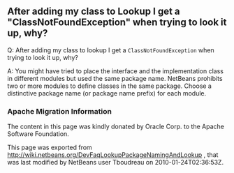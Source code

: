 <!--

    Licensed to the Apache Software Foundation (ASF) under one
    or more contributor license agreements.  See the NOTICE file
    distributed with this work for additional information
    regarding copyright ownership.  The ASF licenses this file
    to you under the Apache License, Version 2.0 (the
    "License"); you may not use this file except in compliance
    with the License.  You may obtain a copy of the License at

      http://www.apache.org/licenses/LICENSE-2.0

    Unless required by applicable law or agreed to in writing,
    software distributed under the License is distributed on an
    "AS IS" BASIS, WITHOUT WARRANTIES OR CONDITIONS OF ANY
    KIND, either express or implied.  See the License for the
    specific language governing permissions and limitations
    under the License.

-->

==After adding my class to Lookup I get a "ClassNotFoundException" when trying to look it up, why?==
Q: After adding my class to lookup I get a <tt>ClassNotFoundException</tt> when trying to look it up, why?

A: You might have tried to place the interface and the implementation class in different modules but used the same package name. NetBeans prohibits two or more modules to define classes in the same package. Choose a distinctive package name (or package name prefix) for each module.

===Apache Migration Information===

The content in this page was kindly donated by Oracle Corp. to the
Apache Software Foundation.

This page was exported from http://wiki.netbeans.org/DevFaqLookupPackageNamingAndLookup , 
that was last modified by NetBeans user Tboudreau 
on 2010-01-24T02:36:53Z.

